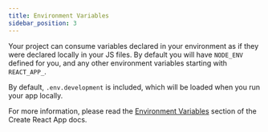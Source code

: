 ```yaml
---
title: Environment Variables
sidebar_position: 3
---
```


Your project can consume variables declared in your environment as if they were declared locally in your JS files.
By default you will have `NODE_ENV` defined for you, and any other environment variables starting with `REACT_APP_`.

By default, `.env.development` is included, which will be loaded when you run your app locally.

For more information, please read the [Environment Variables](https://create-react-app.dev/docs/adding-custom-environment-variables/) section of the Create React App docs.